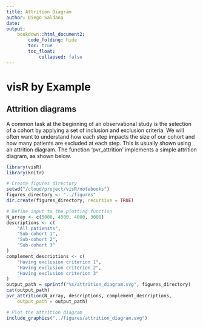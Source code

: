 ```yaml
---
title: Attrition Diagram 
author: Diego Saldana
date: 
output:
    bookdown::html_document2:
        code_folding: hide
        toc: true
        toc_float:
            collapsed: false
---
```


# visR by Example

## Attrition diagrams

A common task at the beginning of an observational study is the selection of 
a cohort by applying a set of inclusion and exclusion criteria. We will often 
want to understand how each step impacts the size of our cohort and how many 
patients are excluded at each step. This is usually shown using an attrition 
diagram. The function 'pvr_attrition' implements a simple attrition diagram, 
as shown below.

```r
library(visR)
library(knitr)

# Create figures directory 
setwd("/cloud/project/visR/notebooks")
figures_directory <- "../figures"
dir.create(figures_directory, recursive = TRUE)

# Define input to the plotting function
N_array <- c(5000, 4500, 4000, 3000)                                        
descriptions <- c(                                                              
    "All patiensts",                                                            
    "Sub-cohort 1",                                         
    "Sub-cohort 2",                                         
    "Sub-cohort 3"                                          
)                                                                               
complement_descriptions <- c(                                                   
    "Having exclusion criterion 1",                                            
    "Having exclusion criterion 2",                                            
    "Having exclusion criterion 3"                                             
)
output_path = sprintf("%s/attrition_diagram.svg", figures_directory)
cat(output_path)
pvr_attrition(N_array, descriptions, complement_descriptions, 
    output_path = output_path)
```

```r
# Plot the attrition diagram
include_graphics("../figures/attrition_diagram.svg")
```

